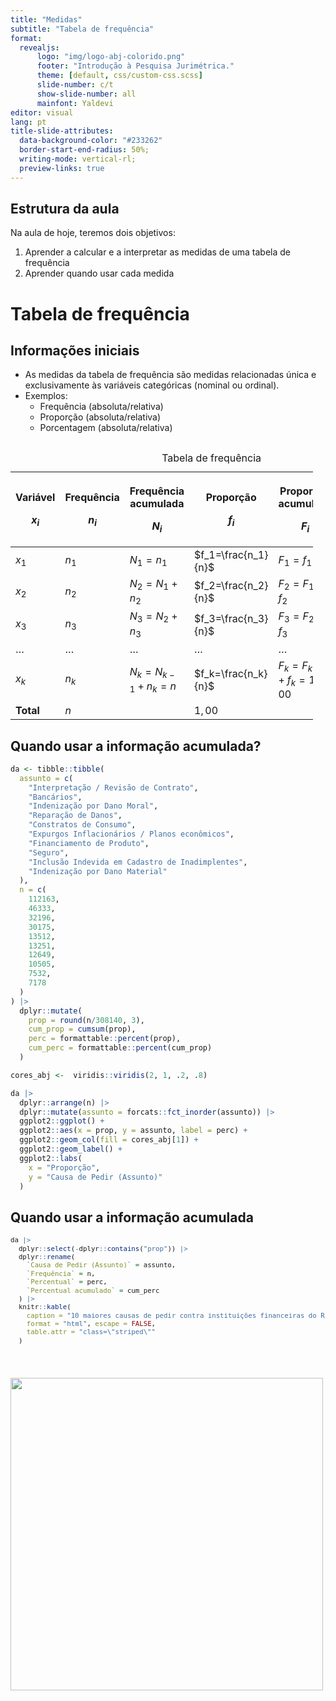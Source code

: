 ```yaml
---
title: "Medidas"
subtitle: "Tabela de frequência"
format: 
  revealjs:
      logo: "img/logo-abj-colorido.png"
      footer: "Introdução à Pesquisa Jurimétrica."
      theme: [default, css/custom-css.scss]
      slide-number: c/t
      show-slide-number: all
      mainfont: Yaldevi
editor: visual
lang: pt
title-slide-attributes: 
  data-background-color: "#233262"
  border-start-end-radius: 50%;
  writing-mode: vertical-rl;
  preview-links: true
---
```


## Estrutura da aula

Na aula de hoje, teremos dois objetivos:

1.  Aprender a calcular e a interpretar as medidas de uma tabela de frequência
2.  Aprender quando usar cada medida

# Tabela de frequência {.slide-title}

## Informações iniciais

- As medidas da tabela de frequência são medidas relacionadas única e exclusivamente às variáveis categóricas (nominal ou ordinal). 
- Exemplos:
  - Frequência (absoluta/relativa)
  - Proporção (absoluta/relativa)
  - Porcentagem (absoluta/relativa)

##  {.smaller}

::: {.absolute left="-150"}
+-----------+------------+----------------------+---------------------+------------------------+-------------+
| Variável  | Frequência | Frequência acumulada | Proporção           | Proporção acumulada    | Porcentagem |
|           |            |                      |                     |                        |             |
| $x_i$     | $n_i$      | $N_i$                | $f_i$               | $F_i$                  | $100 f_i$   |
+===========+============+======================+=====================+========================+=============+
| $x_1$     | $n_1$      | $N_1=n_1$            | $f_1=\frac{n_1}{n}$ | $F_1=f_1$              | $100f_1$    |
+-----------+------------+----------------------+---------------------+------------------------+-------------+
| $x_2$     | $n_2$      | $N_2=N_1+n_2$        | $f_2=\frac{n_2}{n}$ | $F_2=F_1+f_2$          | $100f_2$    |
+-----------+------------+----------------------+---------------------+------------------------+-------------+
| $x_3$     | $n_3$      | $N_3=N_2+n_3$        | $f_3=\frac{n_3}{n}$ | $F_3=F_2+f_3$          | $100f_3$    |
+-----------+------------+----------------------+---------------------+------------------------+-------------+
| ...       | ...        | ...                  | ...                 | ...                    | ...         |
+-----------+------------+----------------------+---------------------+------------------------+-------------+
| $x_k$     | $n_k$      | $N_k=N_{k-1}+n_k=n$  | $f_k=\frac{n_k}{n}$ | $F_k=F_{k-1}+f_k=1,00$ | $100f_k$    |
+-----------+------------+----------------------+---------------------+------------------------+-------------+
| **Total** | $n$        |                      | $1,00$              |                        | $100%$      |
+-----------+------------+----------------------+---------------------+------------------------+-------------+

: Tabela de frequência
:::

## Quando usar a informação acumulada? {.smaller}

```r
da <- tibble::tibble(
  assunto = c(
    "Interpretação / Revisão de Contrato", 
    "Bancários",
    "Indenização por Dano Moral",
    "Reparação de Danos", 
    "Constratos de Consumo",
    "Expurgos Inflacionários / Planos econômicos",
    "Financiamento de Produto", 
    "Seguro",
    "Inclusão Indevida em Cadastro de Inadimplentes",
    "Indenização por Dano Material"
  ),
  n = c(
    112163,
    46333,
    32196,
    30175,
    13512,
    13251,
    12649,
    10505,
    7532,
    7178
  )
) |> 
  dplyr::mutate(
    prop = round(n/308140, 3),
    cum_prop = cumsum(prop),
    perc = formattable::percent(prop),
    cum_perc = formattable::percent(cum_prop)
  ) 

```

```r

cores_abj <-  viridis::viridis(2, 1, .2, .8)

da |> 
  dplyr::arrange(n) |> 
  dplyr::mutate(assunto = forcats::fct_inorder(assunto)) |> 
  ggplot2::ggplot() +
  ggplot2::aes(x = prop, y = assunto, label = perc) +
  ggplot2::geom_col(fill = cores_abj[1]) +
  ggplot2::geom_label() +
  ggplot2::labs(
    x = "Proporção",
    y = "Causa de Pedir (Assunto)"
  )
```

## Quando usar a informação acumulada {.smaller}

::: {style="font-size: 90%"}
```r
da |> 
  dplyr::select(-dplyr::contains("prop")) |>
  dplyr::rename(
    `Causa de Pedir (Assunto)` = assunto,
    `Frequência` = n,
    `Percentual` = perc,
    `Percentual acumulado` = cum_perc
  ) |>
  knitr::kable(
    caption = "10 maiores causas de pedir contra instituições financeiras do Rio Grande do Sul.",
    format = "html", escape = FALSE,
    table.attr = "class=\"striped\""
  )
  
```
:::

#  {background="#fff"}

![](img/logo-abj-colorido.png){width="500"}
